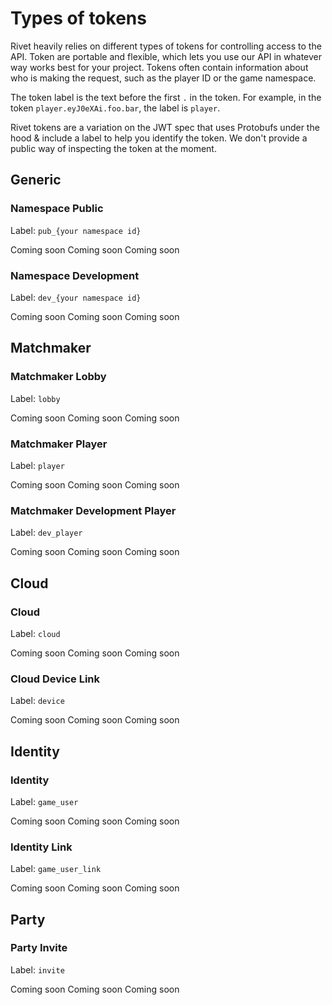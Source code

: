 # Types of tokens

Rivet heavily relies on different types of tokens for controlling access to the API. Token are portable and flexible, which lets you use our API in whatever way works best for your project. Tokens often contain information about who is making the request, such as the player ID or the game namespace.

The token label is the text before the first `.` in the token. For example, in the token `player.eyJ0eXAi.foo.bar`, the label is `player`.

Rivet tokens are a variation on the JWT spec that uses Protobufs under the hood & include a label to help you identify the token. We don't provide a public way of inspecting the token at the moment.

## Generic

### Namespace Public

Label: `pub_{your namespace id}`

<AccordionGroup>
  <Accordion title='Where does it come from?'>Coming soon</Accordion>
  <Accordion title='Where should it be used?'>Coming soon</Accordion>
  <Accordion title='How sensitive is it?'>Coming soon</Accordion>
</AccordionGroup>

### Namespace Development

Label: `dev_{your namespace id}`

<AccordionGroup>
  <Accordion title='Where does it come from?'>Coming soon</Accordion>
  <Accordion title='Where should it be used?'>Coming soon</Accordion>
  <Accordion title='How sensitive is it?'>Coming soon</Accordion>
</AccordionGroup>

## Matchmaker

### Matchmaker Lobby

Label: `lobby`

<AccordionGroup>
  <Accordion title='Where does it come from?'>Coming soon</Accordion>
  <Accordion title='Where should it be used?'>Coming soon</Accordion>
  <Accordion title='How sensitive is it?'>Coming soon</Accordion>
</AccordionGroup>

### Matchmaker Player

Label: `player`

<AccordionGroup>
  <Accordion title='Where does it come from?'>Coming soon</Accordion>
  <Accordion title='Where should it be used?'>Coming soon</Accordion>
  <Accordion title='How sensitive is it?'>Coming soon</Accordion>
</AccordionGroup>

### Matchmaker Development Player

Label: `dev_player`

<AccordionGroup>
  <Accordion title='Where does it come from?'>Coming soon</Accordion>
  <Accordion title='Where should it be used?'>Coming soon</Accordion>
  <Accordion title='How sensitive is it?'>Coming soon</Accordion>
</AccordionGroup>

## Cloud

### Cloud

Label: `cloud`

<AccordionGroup>
  <Accordion title='Where does it come from?'>Coming soon</Accordion>
  <Accordion title='Where should it be used?'>Coming soon</Accordion>
  <Accordion title='How sensitive is it?'>Coming soon</Accordion>
</AccordionGroup>

### Cloud Device Link

Label: `device`

<AccordionGroup>
  <Accordion title='Where does it come from?'>Coming soon</Accordion>
  <Accordion title='Where should it be used?'>Coming soon</Accordion>
  <Accordion title='How sensitive is it?'>Coming soon</Accordion>
</AccordionGroup>

## Identity

### Identity

Label: `game_user`

<AccordionGroup>
  <Accordion title='Where does it come from?'>Coming soon</Accordion>
  <Accordion title='Where should it be used?'>Coming soon</Accordion>
  <Accordion title='How sensitive is it?'>Coming soon</Accordion>
</AccordionGroup>

### Identity Link

Label: `game_user_link`

<AccordionGroup>
  <Accordion title='Where does it come from?'>Coming soon</Accordion>
  <Accordion title='Where should it be used?'>Coming soon</Accordion>
  <Accordion title='How sensitive is it?'>Coming soon</Accordion>
</AccordionGroup>

## Party

### Party Invite

Label: `invite`

<AccordionGroup>
  <Accordion title='Where does it come from?'>Coming soon</Accordion>
  <Accordion title='Where should it be used?'>Coming soon</Accordion>
  <Accordion title='How sensitive is it?'>Coming soon</Accordion>
</AccordionGroup>
